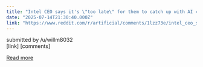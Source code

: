 ```yaml
---
title: "Intel CEO says it's \"too late\" for them to catch up with AI competition — reportedly claims Intel has fallen out of the \"top 10 semiconductor companies\" as the firm lays off thousands across the world"
date: "2025-07-14T21:30:40.000Z"
link: "https://www.reddit.com/r/artificial/comments/1lzz73e/intel_ceo_says_its_too_late_for_them_to_catch_up/"
---
```


submitted by    /u/willm8032  
 [link]   [comments]

[Read more](https://www.reddit.com/r/artificial/comments/1lzz73e/intel_ceo_says_its_too_late_for_them_to_catch_up/)
